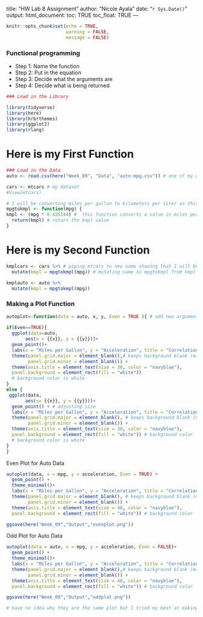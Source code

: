 
title: "HW Lab 8 Assignment"
author: "Nicole Ayala"
date: "`r Sys.Date()`"
output: 
  html_document:
    toc: TRUE
    toc_float: TRUE
---

```r
knitr::opts_chunk$set(echo = TRUE,
                      warning = FALSE,
                      message = FALSE)
```


### Functional programming

- Step 1: Name the function
- Step 2: Put in the equation
- Step 3: Decide what the arguments are
- Step 4: Decide what is being returned

```r
### Load in the Library

library(tidyverse)
library(here)
library(hrbrthemes) 
library(ggplot2)
library(rlang)
```

# Here is my First Function
```r
### Load in the Data
auto <- read.csv(here("Week_09", "Data", "auto-mpg.csv")) # one of my datasets

cars <- mtcars # my dataset
#View(mtcars)

# I will be converting miles per gallon to kilometers per liter as this was a great way to measure that a vehicle can travel while consuming a certain amount of liters of gas per km (one liter of gas) km/L is a measurement of fuel economy
mpgtokmpl <- function(mpg) {
kmpl <- (mpg * 0.425144) #  this function converts a value in miles per gallon to kilometers per liter
  return(kmpl) # return the kmpl value
}
```

# Here is my Second Function
```r
kmplcars <- cars %>% # piping mtcars to new name showing that I will be converting m/g to km/l with function created
  mutate(kmpl = mpgtokmpl(mpg)) # mutating name to mpgtokmpl from kmpl

kmplauto <- auto %>%
  mutate(kmpl = mpgtokmpl(mpg))

```

### Making a Plot Function


```r

autoplot<-function(data = auto, x, y, Even = TRUE ){ # add new argument for EVEN
  
if(Even==TRUE){
  ggplot(data=auto,
       aes(x = {{x}}, y = {{y}}))+
  geom_point()+
  labs(x = "Miles per Gallon", y = "Acceleration", title = "Correlation of the Acceleration within Cars and their Amount of Gallon Used") + # title and subtitles + x and y axes
  theme(panel.grid.major = element_blank(),# keeps background blank (maj/min)
        panel.grid.minor = element_blank()) +
  theme(axis.title = element_text(size = 30, color = "navyblue"),
  panel.background = element_rect(fill = "white"))
  # background color is white
}
else {
 ggplot(data,
       aes(x= {{x}}, y = {{y}}))+
  geom_point() + # adjusting size
  labs(x = "Miles per Gallon", y = "Acceleration", title = "Correlation of the Acceleration within Cars and their Amount of Gallon Used") + # title and subtitles + x and y axes
  theme(panel.grid.major = element_blank(), # keeps background blank (maj/min)
        panel.grid.minor = element_blank()) +
  theme(axis.title = element_text(size = 30, color = "navyblue"),
  panel.background = element_rect(fill = "white")) # background color
  # background color is white
}
}

```
Even Plot for Auto Data

```r
autoplot(data, x = mpg, y = acceleration, Even = TRUE) +
  geom_point() +
  theme_minimal()+
  labs(x = "Miles per Gallon", y = "Acceleration", title = "Correlation of the Acceleration within Cars and their Amount of Gallon Used") + # title  + x and y axes
  theme(panel.grid.major = element_blank(), # keeps background blank (maj/min)
        panel.grid.minor = element_blank()) +
  theme(axis.title = element_text(size = 40, color = "navyblue"),
  panel.background = element_rect(fill = "white")) # background color

ggsave(here("Week_09","Output","evenplot.png"))
```
 
Odd Plot for Auto Data
```r
autoplot(data = auto, x = mpg, y = acceleration, Even = FALSE)+
  geom_point() +
  theme_minimal()+
  labs(x = "Miles per Gallon", y = "Acceleration", title = "Correlation of the Acceleration within Cars and their Amount of Gallon Used") + # title  + x and y axes
  theme(panel.grid.major = element_blank(),# keeps background blank (maj/min)
        panel.grid.minor = element_blank()) +
  theme(axis.title = element_text(size = 40, color = "navyblue"),
  panel.background = element_rect(fill = "white")) # background color

ggsave(here("Week_09","Output","oddplot.png"))

# have no idea why they are the same plot but I tried my best at making a 'functional' function
```

